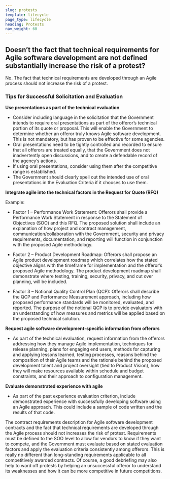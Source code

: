 ```yaml
---
slug: protests
template: lifecycle
page_type: lifecycle
heading: Protests
nav_weight: 60
---
```

## Doesn’t the fact that technical requirements for Agile software development are not defined substantially increase the risk of a protest?

No. The fact that technical requirements are developed through an Agile process should not increase the risk of a protest.

### Tips for Successful Solicitation and Evaluation

**Use presentations as part of the technical evaluation**

- Consider including language in the solicitation that the Government intends to require oral presentations as part of the offeror’s technical portion of its quote or proposal. This will enable the Government to determine whether an offeror truly knows Agile software development. This is not mandatory, but has proven to be effective for some agencies.  
- Oral presentations need to be tightly controlled and recorded to ensure that all offerors are treated equally, that the Government does not inadvertently open discussions, and to create a defendable record of the agency’s actions. 
- If using oral presentations, consider using them after the competitive range is established. 
- The Government should clearly spell out the intended use of oral presentations in the Evaluation Criteria if it chooses to use them.

**Integrate agile into the technical factors in the Request for Quote (RFQ)** 

Example:
   
- Factor 1 – Performance Work Statement: Offerors shall provide a Performance Work Statement in response to the Statement of Objectives (SOO) and this RFQ. The proposed solution shall include an explanation of how project and contract management, communication/collaboration with the Government, security and privacy requirements, documentation, and reporting will function in conjunction with the proposed Agile methodology.
   
- Factor 2 – Product Development Roadmap: Offerors shall propose an Agile product development roadmap which correlates how the stated objective aligns with the timeframe for implementation and the offeror’s proposed Agile methodology. The product development roadmap shall demonstrate where testing, training, security, privacy, and cut over planning, will be included. 
   
- Factor 3 – Notional Quality Control Plan (QCP): Offerors shall describe the QCP and Performance Measurement approach, including how proposed performance standards will be monitored, evaluated, and reported. The purpose of the notional QCP is to provide evaluators with an understanding of how measures and metrics will be applied based on the proposed technical solution.

**Request agile software development-specific information from offerors** 

- As part of the technical evaluation, request information from the offerors addressing how they manage Agile implementation, techniques for release planning, plans for engaging end users, methods for capturing and applying lessons learned, testing processes, reasons behind the composition of their Agile teams and the rationale behind the proposed development talent and project oversight (tied to Product Vision), how they will make resources available within schedule and budget constraints, and their approach to configuration management.

**Evaluate demonstrated experience with agile** 

- As part of the past experience evaluation criterion, include demonstrated experience with successfully developing software using an Agile approach. This could include a sample of code written and the results of that code.

The contract requirements description for Agile software development contracts and the fact that technical requirements are developed through the Agile process should not increases the risk of protest.  Requirements must be defined to the SOO level to allow for vendors to know if they want to compete, and the Government must evaluate based on stated evaluation factors and apply the evaluation criteria consistently among offerors. This is really no different than long-standing requirements applicable to all competitively awarded contracts.  Of course, a good debriefing may also help to ward off protests by helping an unsuccessful offeror to understand its weaknesses and how it can be more competitive in future competitions.

